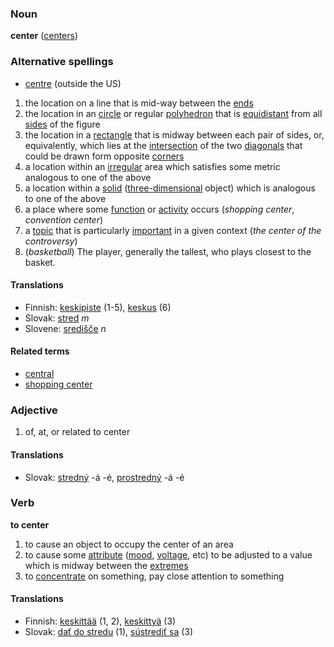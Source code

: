 ===Noun===
'''center''' ([[centers]])

===Alternative spellings===
*[[centre]] (outside the US)

# the location on a line that is mid-way between the [[end]]s
# the location in an [[circle]] or regular [[polyhedron]] that is [[equidistant]] from all [[side]]s of the figure
# the location in a [[rectangle]] that is midway between each pair of sides, or, equivalently, which lies at the [[intersection]] of the two [[diagonal]]s that could be drawn form opposite [[corner]]s
# a location within an [[irregular]] area which satisfies some metric analogous to one of the above
# a location within a [[solid]] ([[three-dimensional]] object) which is analogous to one of the above
# a place where some [[function]] or [[activity]] occurs (''shopping center'', ''convention center'')
# a [[topic]] that is particularly [[important]] in a given context (''the center of the controversy'')
# (''basketball'') The player, generally the tallest, who plays closest to the basket.

==== Translations ====
*Finnish: [[keskipiste]] (1-5), [[keskus]] (6)
*Slovak: [[stred]] ''m''
*Slovene: [[središče]] ''n''

====Related terms====
*[[central]]
*[[shopping center]]

=== Adjective ===
# of, at, or related to center

==== Translations ====
*Slovak: [[stredný]] -á -é, [[prostredný]] -á -é

===Verb===
'''to center'''

# to cause an object to occupy the center of an area
# to cause some [[attribute]] ([[mood]], [[voltage]], etc) to be adjusted to a value which is midway between the [[extreme]]s
# to [[concentrate]] on something, pay close attention to something

==== Translations ====
*Finnish: [[keskittää]] (1, 2), [[keskittyä]] (3)
*Slovak: [[dať do stredu]] (1), [[sústrediť sa]] (3)